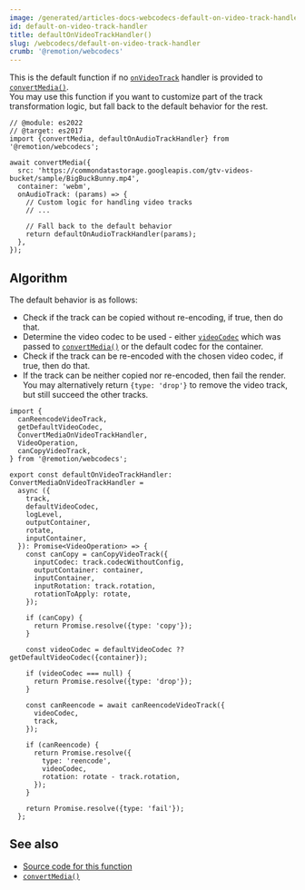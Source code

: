 ```yaml
---
image: /generated/articles-docs-webcodecs-default-on-video-track-handler.png
id: default-on-video-track-handler
title: defaultOnVideoTrackHandler()
slug: /webcodecs/default-on-video-track-handler
crumb: '@remotion/webcodecs'
---
```


This is the default function if no [`onVideoTrack`](/docs/webcodecs/convert-media#onvideotrack) handler is provided to [`convertMedia()`](/docs/webcodecs/convert-media).  
You may use this function if you want to customize part of the track transformation logic, but fall back to the default behavior for the rest.

```tsx twoslash title="Falling back to the default behavior"
// @module: es2022
// @target: es2017
import {convertMedia, defaultOnAudioTrackHandler} from '@remotion/webcodecs';

await convertMedia({
  src: 'https://commondatastorage.googleapis.com/gtv-videos-bucket/sample/BigBuckBunny.mp4',
  container: 'webm',
  onAudioTrack: (params) => {
    // Custom logic for handling video tracks
    // ...

    // Fall back to the default behavior
    return defaultOnAudioTrackHandler(params);
  },
});
```

## Algorithm

The default behavior is as follows:

- Check if the track can be copied without re-encoding, if true, then do that.
- Determine the video codec to be used - either [`videoCodec`](/docs/webcodecs/convert-media#videocodec) which was passed to [`convertMedia()`](/docs/webcodecs/convert-media) or the default codec for the container.
- Check if the track can be re-encoded with the chosen video codec, if true, then do that.
- If the track can be neither copied nor re-encoded, then fail the render.  
  You may alternatively return `{type: 'drop'}` to remove the video track, but still succeed the other tracks.

```tsx twoslash title="Source code for defaultOnVideoTrackHandler"
import {
  canReencodeVideoTrack,
  getDefaultVideoCodec,
  ConvertMediaOnVideoTrackHandler,
  VideoOperation,
  canCopyVideoTrack,
} from '@remotion/webcodecs';

export const defaultOnVideoTrackHandler: ConvertMediaOnVideoTrackHandler =
  async ({
    track,
    defaultVideoCodec,
    logLevel,
    outputContainer,
    rotate,
    inputContainer,
  }): Promise<VideoOperation> => {
    const canCopy = canCopyVideoTrack({
      inputCodec: track.codecWithoutConfig,
      outputContainer: container,
      inputContainer,
      inputRotation: track.rotation,
      rotationToApply: rotate,
    });

    if (canCopy) {
      return Promise.resolve({type: 'copy'});
    }

    const videoCodec = defaultVideoCodec ?? getDefaultVideoCodec({container});

    if (videoCodec === null) {
      return Promise.resolve({type: 'drop'});
    }

    const canReencode = await canReencodeVideoTrack({
      videoCodec,
      track,
    });

    if (canReencode) {
      return Promise.resolve({
        type: 'reencode',
        videoCodec,
        rotation: rotate - track.rotation,
      });
    }

    return Promise.resolve({type: 'fail'});
  };
```

## See also

- [Source code for this function](https://github.com/remotion-dev/remotion/blob/main/packages/webcodecs/src/default-on-video-track-handler.ts)
- [`convertMedia()`](/docs/webcodecs/convert-media)
